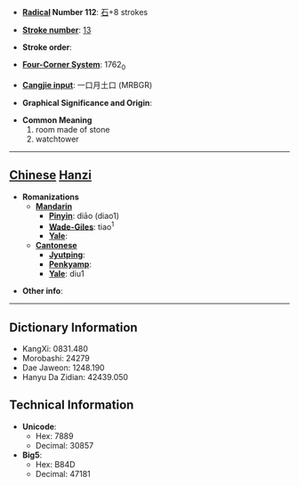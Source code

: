 * '''[[Wiktionary:Chinese radical index| Radical]] Number 112''': [[Wiktionary:Chinese radical index 石|石]]+8 strokes

* '''[[Wiktionary:Chinese total strokes index|Stroke number]]''': [[Wiktionary:Chinese total strokes index 13|13]]

* '''Stroke order''': 

* '''[[Wiktionary:Chinese four corner index|Four-Corner System]]''': 1762<sub>0</sub>

* '''[[Wiktionary:Chinese Cangjie index|Cangjie input]]''': 一口月土口 (MRBGR)

* '''Graphical Significance and Origin''': 

* '''Common Meaning'''
*#room made of stone
*# watchtower


----

== [[Chinese]] [[Hanzi]] ==

* '''Romanizations'''
** '''[[Mandarin]]'''
*** '''[[Pinyin]]''': diāo (diao1)
*** '''[[Wade-Giles]]''': tiao<sup>1</sup>
*** '''[[Yale]]''': 
** '''[[Cantonese]]'''
*** '''[[Jyutping]]''':
*** '''[[Penkyamp]]''': 
*** '''[[Yale]]''': diu1

* '''Other info''': 

----

== Dictionary Information ==

* KangXi: 0831.480
* Morobashi: 24279
* Dae Jaweon: 1248.190
* Hanyu Da Zidian: 42439.050

== Technical Information ==

* '''Unicode''':
** Hex: 7889
** Decimal: 30857
* '''Big5''':
** Hex: B84D
** Decimal: 47181
